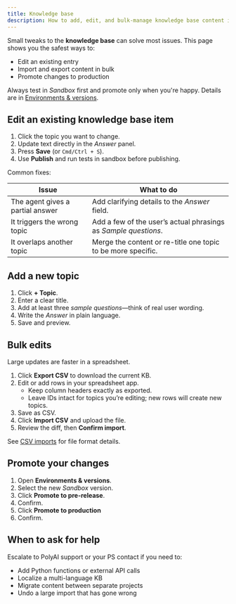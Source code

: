 ```yaml
---
title: Knowledge base
description: How to add, edit, and bulk-manage knowledge base content in a live PolyAI agent.
---
```


Small tweaks to the **knowledge base** can solve most issues. This page shows you the safest ways to:

- Edit an existing entry
- Import and export content in bulk
- Promote changes to production

<Tip> Always test in *Sandbox* first and promote only when you're happy. Details are in [Environments & versions](/environments-and-versions/introduction). </Tip>

## Edit an existing knowledge base item

1. Click the topic you want to change.
2. Update text directly in the *Answer* panel.
3. Press **Save** (or `Cmd/Ctrl + S`).
4. Use **Publish** and run tests in sandbox before publishing.

Common fixes:

| Issue | What to do |
|-------|------------|
| The agent gives a partial answer | Add clarifying details to the *Answer* field. |
| It triggers the wrong topic | Add a few of the user’s actual phrasings as *Sample questions*. |
| It overlaps another topic | Merge the content or re-title one topic to be more specific. |

## Add a new topic

1. Click **+ Topic**.
2. Enter a clear title.
3. Add at least three *sample questions*—think of real user wording.
4. Write the *Answer* in plain language.
5. Save and preview.

## Bulk edits

Large updates are faster in a spreadsheet.

1. Click **Export CSV** to download the current KB.
2. Edit or add rows in your spreadsheet app.
   - Keep column headers exactly as exported.
   - Leave IDs intact for topics you’re editing; new rows will create new topics.
3. Save as CSV.
4. Click **Import CSV** and upload the file.
5. Review the diff, then **Confirm import**.

See [CSV imports](/essentials/imports) for file format details.

## Promote your changes

1. Open **Environments & versions**.
2. Select the new *Sandbox* version.
3. Click **Promote to pre-release**.
4. Confirm.
5. Click **Promote to production**
6. Confirm.

## When to ask for help

Escalate to PolyAI support or your PS contact if you need to:

- Add Python functions or external API calls
- Localize a multi-language KB
- Migrate content between separate projects
- Undo a large import that has gone wrong
